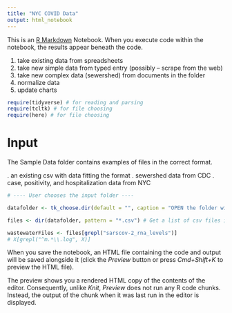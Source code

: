 ```yaml
---
title: "NYC COVID Data"
output: html_notebook
---
```


This is an [R Markdown](http://rmarkdown.rstudio.com) Notebook. When you execute code within the notebook, the results appear beneath the code. 

1. take existing data from spreadsheets
2. take new simple data from typed entry
(possibly -- scrape from the web)
3. take new complex data (sewershed) from documents in the folder
4. normalize data
5. update charts


```r
require(tidyverse) # for reading and parsing
require(tcltk) # for file choosing
require(here) # for file choosing
```

# Input
The Sample Data folder contains examples of files in the correct format.

. an existing csv with data fitting the format
. sewershed data from CDC
. case, positivity, and hospitalization data from NYC

```r

# ---- User chooses the input folder ----

datafolder <- tk_choose.dir(default = "", caption = "OPEN the folder with source data") # prompt user

files <- dir(datafolder, pattern = "*.csv") # Get a list of csv files in the folder

wastewaterFiles <- files[grepl("sarscov-2_rna_levels")]
# X[grepl("^m.*\\.log", X)]


```

When you save the notebook, an HTML file containing the code and output will be saved alongside it (click the *Preview* button or press *Cmd+Shift+K* to preview the HTML file). 

The preview shows you a rendered HTML copy of the contents of the editor. Consequently, unlike *Knit*, *Preview* does not run any R code chunks. Instead, the output of the chunk when it was last run in the editor is displayed.

